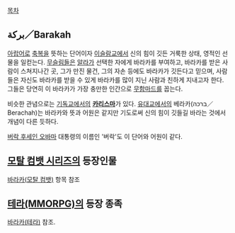 [[목차]]
== بركة／Barakah ==
[[아랍어]]로 [[축복]]을 뜻하는 단어이자 [[이슬람교]]에서 신의 힘이 깃든 거룩한 상태, 영적인 선물을 일컫는다. [[무슬림]]들은 [[알라]]가 선택한 자에게 바라카를 부여하고, 바라카를 받은 사람이 스쳐지나간 곳, 그가 만진 물건, 그의 자손 등에도 바라카가 깃든다고 믿으며, 사람들은 자신도 바라카를 받을 수 있게 바라카를 많이 지닌 사람과 친하게 지내고자 한다. 그들은 당연히 이 바라카가 가장 충만한 인간으로 [[무함마드]]를 꼽는다.

비슷한 관념으로는 [[기독교]]에서의 '''[[카리스마]]'''가 있다. [[유대교]]에서의 베라카(ברכה／Berachah)는 바라카와 뜻과 어원은 같지만 기도로써 신의 힘이 깃들길 바라는 것에서 개념이 다른 듯하다.

[[버락 후세인 오바마]] 대통령의 이름인 '버락'도 이 단어와 어원이 같다.

== [[모탈 컴뱃 시리즈]]의 등장인물 ==
[[바라카(모탈 컴뱃)]] 항목 참조

== [[테라(MMORPG)]]의 등장 종족 ==
[[바라카(테라)]] 참조.
